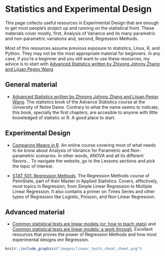 # Statistics and Experimental Design

This page collects useful resources in Experimental Design that are enough to get most people's project up and running on the statistical front. These materials cover mostly, first, Analysis of Variance and its many parametric and non-parametric variations and, second, Regression Methods.

Most of this resources assume previous exposure to statistics, Linux, R, and Python. They may not be the most appropriate material for beginners. In any case, if you're a beginner and you still want to use these resources, my advice is to start with [Advanced Statistics written by Zhiyong Johnny Zhang and Lijuan Peggy Wang](https://advstats.psychstat.org).

## General material
* [Advanced Statistics written by Zhiyong Johnny Zhang and Lijuan Peggy Wang](https://advstats.psychstat.org). The statistics book of the Advance Statistics course at the University of Notre Dame. Contrary to what the name seems to indicate, this book, specially the first chapters, are accesible to anyone with little knowledged of statistic or R. A good place to start.

## Experimental Design
* [Comparing Means in R](https://www.datanovia.com/en/classes/comparing-means-in-r/). An online course covering most of what needs to be know about Analysis of Variance for Parametric and Non-parametric scenarios. In other words, ANOVA and all its different flavors... To navigate the website, go to the Lessons sections and pick the topic of interest.

* [STAT 501: Regression Methods](https://online.stat.psu.edu/stat501/). The Regression Methods course of PennState, part of their Master in Applied Statistics. Covers, effectively, most topics in Regression, from Simple Linear Regression to Multiple Linear Regression. It also contains a primer on Times Series and other types of Regression like Logistic, Poisson, and Non Linear Regression.

## Advanced material 
* [Common statistical tests are linear models (or: how to teach stats)](https://lindeloev.github.io/tests-as-linear/#1_the_simplicity_underlying_common_tests) and [Common statistical tests are linear models: a work through](https://steverxd.github.io/Stat_tests/). Excellent resources that proves the power of Regression Methods and how most experimental designs *are* Regression.
```r
knitr::include_graphics("images/linear_tests_cheat_sheet.png")
```


